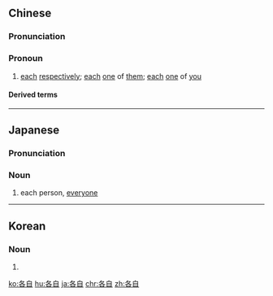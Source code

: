 ==Chinese==
{{zh-forms}}

===Pronunciation===
{{zh-pron
|m=gèzì
|c=gok3 zi6
|mn=kok-chū
|ma=y
|cat=pron
}}

===Pronoun===
{{zh-pronoun}}

# [[each]] [[respectively]]; [[each]] [[one]] of [[them]]; [[each]] [[one]] of [[you]]

====Derived terms====
{{zh-der|各自為戰|各自進行|各自為政|將軍不下馬，各自奔前程|各自獨立|各自東西}}

{{zh-cat|Intermediate}}

----

==Japanese==
{{ja-kanjitab|かく|じ|yomi=o}}

===Pronunciation===
{{ja-pron|かくじ|y=o}}

===Noun===
{{ja-noun|かくじ}}

# each person, [[everyone]]

----

==Korean==
{{ko-hanjatab}}

===Noun===
{{ko-noun|hj|hangeul=각자}}

# {{hanja form of|각자|each person, [[everyone]]}}

[[ko:各自]]
[[hu:各自]]
[[ja:各自]]
[[chr:各自]]
[[zh:各自]]